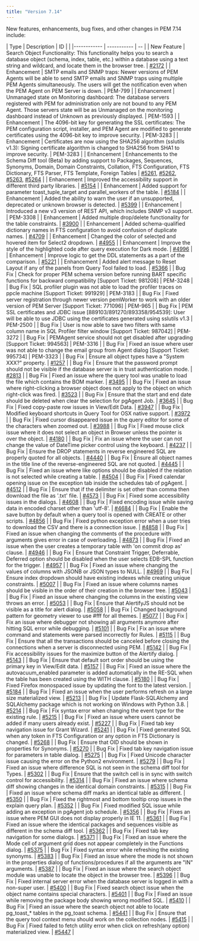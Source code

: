 ```yaml
---
title: "Version 7.14"
---
```


New features, enhancements, bug fixes, and other changes in PEM 7.14 include:

| Type        | Description | ID |                                          |
|------------ | ----------- | -- |
| New Feature | Search Object Functionality: This functionality helps you to search a database object (schema, index, table, etc.) within a database using a text string and wildcard, and locate them in the browser tree. | [#2172](https://redmine.postgresql.org/issues/2172) |
| Enhancement | SMTP emails and SNMP traps: Newer versions of PEM Agents will be able to send SMTP emails and SNMP traps using multiple PEM Agents simultaneously. The users will get the notification even when the PEM Agent on PEM Server is down.  | PEM-799 |
| Enhancement | Unmanaged state on Monitoring dashboard: The database servers registered with PEM for administration only are not bound to any PEM Agent. Those servers state will be as Unmanaged on the monitoring dashboard instead of Unknown as previously displayed. | PEM-1593 |
| Enhancement | The 4096-bit key for generating the SSL certificates: The PEM configuration script, installer, and PEM Agent are modified to generate certificates using the 4096-bit key to improve security.  | PEM-3283 |
| Enhancement | Certificates are now using the SHA256 algorithm (sslutils v1.3): Signing certificate algorithm is changed to SHA256 from SHA1 to improve security. | PEM-3283 |
| Enhancement | Enhancements to the Schema Diff tool (Beta) by adding support to Packages, Sequences, Synonyms, Domain, Domain Constraints, Collation, FTS Configuration, FTS Dictionary, FTS Parser, FTS Template, Foreign Tables | [#5261](https://redmine.postgresql.org/issues/5261), [#5262](https://redmine.postgresql.org/issues/5262), [#5263](https://redmine.postgresql.org/issues/5263), [#5264](https://redmine.postgresql.org/issues/5264) |
| Enhancement | Improved the accessibility support in different third party libraries.          | [#5154](https://redmine.postgresql.org/issues/5154) |
| Enhancement | Added support for parameter toast_tuple_target and parallel_workers of the table.                                                                         | [#5184](https://redmine.postgresql.org/issues/5184) |
| Enhancement | Added the ability to warn the user if an unsupported, deprecated or unknown browser is detected.                                                          | [#5399](https://redmine.postgresql.org/issues/5399) |
| Enhancement | Introduced a new v3 version of REST API, which includes SNMP v3 support.                                                                                  | PEM-3308 |
| Enhancement     | Added multiple drop/delete functionality for the table constraints.                                                                                      | [#3900](https://redmine.postgresql.org/issues/3900) |
| Enhancement     | Added schema-qualified dictionary names in FTS configuration to avoid confusion of duplicate names.                                                      | [#4709](https://redmine.postgresql.org/issues/4709) |
| Enhancement     | Changed the color of selected and hovered item for Select2 dropdown.                                                                                     | [#4955](https://redmine.postgresql.org/issues/4955) |
| Enhancement     | Improve the style of the highlighted code after query execution for Dark mode.                                                                           | [#4996](https://redmine.postgresql.org/issues/4996) |
| Enhancement     | Improve logic to get the DDL statements as a part of the comparison.                                                                                     | [#5221](https://redmine.postgresql.org/issues/5221) |
| Enhancement     | Added alert message to Reset Layout if any of the panels from Query Tool failed to load.                                                                 | [#5366](https://redmine.postgresql.org/issues/5366) |
| Bug Fix     | Check for proper PEM schema version before running BART specific functions for backward compatibility [Support Ticket: 981208]                                           | PEM-3248 |
| Bug Fix     | SQL profiler plugin was not able to load the profiler traces on ppcle machine [Support Ticket: 991929]                                                                   | PEM-3183 |
| Bug Fix     | Fixed server registration through newer version pemWorker to work with an older version of PEM Server [Support Ticket: 771096]                                           | PEM-965 |
| Bug Fix     | PEM SSL certificates and JDBC issue [889103/891270/893358/954539]: User will be able to use JDBC using the certificates generated using sslutils v1.3    | PEM-2500 |
| Bug Fix     | User is now able to save two filters with same column name in SQL Profiler filter window [Support Ticket: 987042]                                                        | PEM-3272 |
| Bug Fix     | PEMAgent service should not get disabled after upgrading [Support Ticket: 994563]                                                                                        | PEM-3316 |
| Bug Fix     | Fixed an issue where user was not able to change the email group from Agent dialog [Support Ticket: 995734]                                                              | PEM-3323 |
| Bug Fix     | Ensure all object types have a "System XXX?" property.                                                                                                   | [#1257](https://redmine.postgresql.org/issues/1257) |
| Bug Fix     | Ensure that the password prompt should not be visible if the database server is in trust authentication mode.                                            | [#2813](https://redmine.postgresql.org/issues/2813) |
| Bug Fix     | Fixed an issue where the query tool was unable to load the file which contains the BOM marker.                                                           | [#3495](https://redmine.postgresql.org/issues/3495) |
| Bug Fix     | Fixed an issue where right-clicking a browser object does not apply to the object on which right-click was fired.                                        | [#3523](https://redmine.postgresql.org/issues/3523) |
| Bug Fix     | Ensure that the start and end date should be deleted when clear the selection for pgAgent Job.                                                           | [#3645](https://redmine.postgresql.org/issues/3645) |
| Bug Fix     | Fixed copy-paste row issues in View/Edit Data.         | [#3947](https://redmine.postgresql.org/issues/3947) |
| Bug Fix     | Modified keyboard shortcuts in Query Tool for OSX native support.                                                                                        | [#3972](https://redmine.postgresql.org/issues/3972) |
| Bug Fix     | Fixed cursor disappeared issue in the query editor for some of the characters when zoomed out.                                                           | [#3988](https://redmine.postgresql.org/issues/3988) |
| Bug Fix     | Fixed mouse click issue where it does not select an object in Browser unless the pointer is over the object.                                             | [#4180](https://redmine.postgresql.org/issues/4180) |
| Bug Fix     | Fix an issue where the user can not change the value of DateTime picker control using the keyboard.                                                      | [#4237](https://redmine.postgresql.org/issues/4237) |
| Bug Fix     | Ensure the DROP statements in reverse engineered SQL are properly quoted for all objects.                                                                | [#4440](https://redmine.postgresql.org/issues/4440) |
| Bug Fix     | Ensure all object names in the title line of the reverse-engineered SQL are not quoted.                                                                  | [#4445](https://redmine.postgresql.org/issues/4445) |
| Bug Fix     | Fixed an issue where like options should be disabled if the relation is not selected while creating a table.                                             | [#4504](https://redmine.postgresql.org/issues/4504) |
| Bug Fix     | Fixed calendar opening issue on the exception tab inside the schedules tab of pgAgent.                                                                   | [#4512](https://redmine.postgresql.org/issues/4512) |
| Bug Fix     | Ensure that if the delimiter is set other than comma then download the file as '.txt' file.                                                              | [#4573](https://redmine.postgresql.org/issues/4573) |
| Bug Fix     | Fixed some accessibility issues in the dialogs.        | [#4608](https://redmine.postgresql.org/issues/4608) |
| Bug Fix     | Fixed encoding issue while saving data in encoded charset other than 'utf-8'.                                                                            | [#4684](https://redmine.postgresql.org/issues/4684) |
| Bug Fix     | Enable the save button by default when a query tool is opened with CREATE or other scripts.                                                              | [#4856](https://redmine.postgresql.org/issues/4856) |
| Bug Fix     | Fixed python exception error when a user tries to download the CSV and there is a connection issue.                                                      | [#4858](https://redmine.postgresql.org/issues/4858) |
| Bug Fix     | Fixed an issue when changing the comments of the procedure with arguments gives error in case of overloading.                                            | [#4873](https://redmine.postgresql.org/issues/4873) |
| Bug Fix     | Fixed an issue when the user creates a temporary table with 'on commit drop as' clause.                                                                  | [#4946](https://redmine.postgresql.org/issues/4946) |
| Bug Fix     | Ensure that Constraint Trigger, Deferrable, Deferred option should be disabled when the user selects EDB-SPL function for the trigger.                   | [#4957](https://redmine.postgresql.org/issues/4957) |
| Bug Fix     | Fixed an issue where changing the values of columns with JSONB or JSON types to NULL.                                                                    | [#4969](https://redmine.postgresql.org/issues/4969) |
| Bug Fix     | Ensure index dropdown should have existing indexes while creating unique constraints.                                                                    | [#5007](https://redmine.postgresql.org/issues/5007) |
| Bug Fix     | Fixed an issue where columns names should be visible in the order of their creation in the browser tree.                                                 | [#5043](https://redmine.postgresql.org/issues/5043) |
| Bug Fix     | Fixed an issue where changing the columns in the existing view throws an error.                                                                          | [#5053](https://redmine.postgresql.org/issues/5053) |
| Bug Fix     | Ensure that AlertifyJS should not be visible as a title for alert dialog.                                                                                | [#5058](https://redmine.postgresql.org/issues/5058) |
| Bug Fix     | Changed background pattern for geometry viewer to use #fff for all themes.                                                                               | [#5077](https://redmine.postgresql.org/issues/5077) |
| Bug Fix     | Fix an issue where debugger not showing all arguments anymore after hitting SQL error while debugging.                                                   | [#5101](https://redmine.postgresql.org/issues/5101) |
| Bug Fix     | Fix an issue where command and statements were parsed incorrectly for Rules.                                                                             | [#5115](https://redmine.postgresql.org/issues/5115) |
| Bug Fix     | Ensure that all the transactions should be canceled before closing the connections when a server is disconnected using PEM.                              | [#5142](https://redmine.postgresql.org/issues/5142) |
| Bug Fix     | Fix accessibility issues for the maximize button of the Alertify dialog.                                                                                 | [#5143](https://redmine.postgresql.org/issues/5143) |
| Bug Fix     | Ensure that default sort order should be using the primary key in View/Edit data.                                                                        | [#5157](https://redmine.postgresql.org/issues/5157) |
| Bug Fix     | Fixed an issue where the autovacuum_enabled parameter is added automatically in the RE-SQL when the table has been created using the WITH clause.        | [#5180](https://redmine.postgresql.org/issues/5180) |
| Bug Fix     | Fixed Firefox monospaced issue by updating the font to the latest version.                                                                               | [#5184](https://redmine.postgresql.org/issues/5184) |
| Bug Fix     | Fixed an issue when the user performs refresh on a large size materialized view.                                                                         | [#5213](https://redmine.postgresql.org/issues/5213) |
| Bug Fix     | Update Flask-SQLAlchemy and SQLAlchemy package which is not working on Windows with Python 3.8.                                                          | [#5214](https://redmine.postgresql.org/issues/5214) |
| Bug Fix     | Fix syntax error when changing the event type for the existing rule.                                                                                     | [#5215](https://redmine.postgresql.org/issues/5215) |
| Bug Fix     | Fixed an issue where users cannot be added if many users already exist.                                                                                  | [#5227](https://redmine.postgresql.org/issues/5227) |
| Bug Fix     | Fixed tab key navigation issue for Grant Wizard.       | [#5241](https://redmine.postgresql.org/issues/5241) |
| Bug Fix     | Fixed generated SQL when any token in FTS Configuration or any option in FTS Dictionary is changed.                                                      | [#5268](https://redmine.postgresql.org/issues/5268) |
| Bug Fix     | Ensure that OID should be shown in properties for Synonyms.                                                                                              | [#5270](https://redmine.postgresql.org/issues/5270) |
| Bug Fix     | Fixed tab key navigation issue for parameters in table dialog.                                                                                           | [#5275](https://redmine.postgresql.org/issues/5275) |
| Bug Fix     | Fixed Unicode character issue causing the error on the Python2 environment.                                                                              | [#5279](https://redmine.postgresql.org/issues/5279) |
| Bug Fix     | Fixed an issue where difference SQL is not seen in the schema diff tool for Types.                                                                       | [#5302](https://redmine.postgresql.org/issues/5302) |
| Bug Fix     | Ensure that the switch cell is in sync with switch control for accessibility.                                                                            | [#5314](https://redmine.postgresql.org/issues/5314) |
| Bug Fix     | Fixed an issue where schema diff showing changes in the identical domain constraints.                                                                    | [#5315](https://redmine.postgresql.org/issues/5315) |
| Bug Fix     | Fixed an issue where schema diff marks an identical table as different.                                                                                  | [#5350](https://redmine.postgresql.org/issues/5350) |
| Bug Fix     | Fixed the rightmost and bottom tooltip crop issues in the explain query plan.                                                                            | [#5352](https://redmine.postgresql.org/issues/5352) |
| Bug Fix     | Fixed modified SQL issue while adding an exception in pgAgent job schedule.                                                                              | [#5356](https://redmine.postgresql.org/issues/5356) |
| Bug Fix     | Fixes an issue where PEM GUI does not display properly in IE 11.                                                                                         | [#5361](https://redmine.postgresql.org/issues/5361) |
| Bug Fix     | Fixed an issue where the identical packages and sequences visible as different in the schema diff tool.                                                  | [#5362](https://redmine.postgresql.org/issues/5362) |
| Bug Fix     | Fixed tab key navigation for some dialogs.             | [#5371](https://redmine.postgresql.org/issues/5371) |
| Bug Fix     | Fixed an issue where the Mode cell of argument grid does not appear completely in the Functions dialog.                                                  | [#5375](https://redmine.postgresql.org/issues/5375) |
| Bug Fix     | Fixed syntax error while refreshing the existing synonyms.                                                                                               | [#5383](https://redmine.postgresql.org/issues/5383) |
| Bug Fix     | Fixed an issue where the mode is not shown in the properties dialog of functions/procedures if all the arguments are "IN" arguments.                     | [#5387](https://redmine.postgresql.org/issues/5387) |
| Bug Fix     | Fixed an issue where the search object module was unable to locate the object in the browser tree.                                                       | [#5396](https://redmine.postgresql.org/issues/5396) |
| Bug Fix     | Fixed internal server error when the database server is logged in with a non-super user.                                                                 | [#5400](https://redmine.postgresql.org/issues/5400) |
| Bug Fix     | Fixed search object issue when the object name contains special characters.                                                                              | [#5401](https://redmine.postgresql.org/issues/5401) |
| Bug Fix     | Fixed an issue while removing the package body showing wrong modified SQL.                                                                               | [#5410](https://redmine.postgresql.org/issues/5410) |
| Bug Fix     | Fixed an issue where the search object not able to locate pg_toast_* tables in the pg_toast schema.                                                      | [#5441](https://redmine.postgresql.org/issues/5441) |
| Bug Fix     | Ensure that the query tool context menu should work on the collection nodes.                                                                             | [#5415](https://redmine.postgresql.org/issues/5415) |
| Bug Fix     | Fixed failed to fetch utility error when click on refresh(any option) materialized view.                                                                 | [#5447](https://redmine.postgresql.org/issues/5447) |
